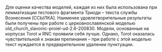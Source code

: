 Для оценки качества моделей, каждая из них была использована при лемматизации тестового фрагмента Триоди – текста службы Вознесения [ССЫЛКА].
Наименее удовлетворительные результаты были получены при работе с церковнославянской моделью old_church_slavonic-proiel-ud-2.6-200830. Модели, основанные на корпусах Torot и RNC проявили себя лучше. Однако, Torot оказалась чувствительной к знакам препинания – при работе с этой моделью текст нуждается в предварительном удалении пунктуации.